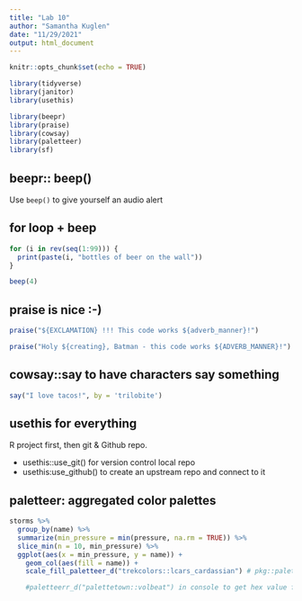 ```yaml
---
title: "Lab 10"
author: "Samantha Kuglen"
date: "11/29/2021"
output: html_document
---
```


```r
knitr::opts_chunk$set(echo = TRUE)

library(tidyverse)
library(janitor)
library(usethis)

library(beepr)
library(praise)
library(cowsay)
library(paletteer)
library(sf)
```

## beepr:: beep()

Use `beep()` to give yourself an audio alert

## for loop + beep 

```r
for (i in rev(seq(1:99))) {
  print(paste(i, "bottles of beer on the wall"))
}

beep(4)
```


## praise is nice :-)
```r
praise("${EXCLAMATION} !!! This code works ${adverb_manner}!")

praise("Holy ${creating}, Batman - this code works ${ADVERB_MANNER}!")
```

## cowsay::say to have characters say something

```r
say("I love tacos!", by = 'trilobite')
```

## usethis for everything

R project first, then git & Github repo.

- usethis::use_git() for version control local repo
- usethis:use_github() to create an upstream repo and connect to it

## paletteer: aggregated color palettes
```r
storms %>% 
  group_by(name) %>% 
  summarize(min_pressure = min(pressure, na.rm = TRUE)) %>% 
  slice_min(n = 10, min_pressure) %>% 
  ggplot(aes(x = min_pressure, y = name)) +
    geom_col(aes(fill = name)) + 
    scale_fill_paletteer_d("trekcolors::lcars_cardassian") # pkg::palette 

    #paletteerr_d("palettetown::volbeat") in console to get hex value for individual colors from palette
```

